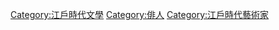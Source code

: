[[Category:江戶時代文學|Category:江戶時代文學]]
[[Category:俳人|Category:俳人]]
[[Category:江戶時代藝術家|Category:江戶時代藝術家]]